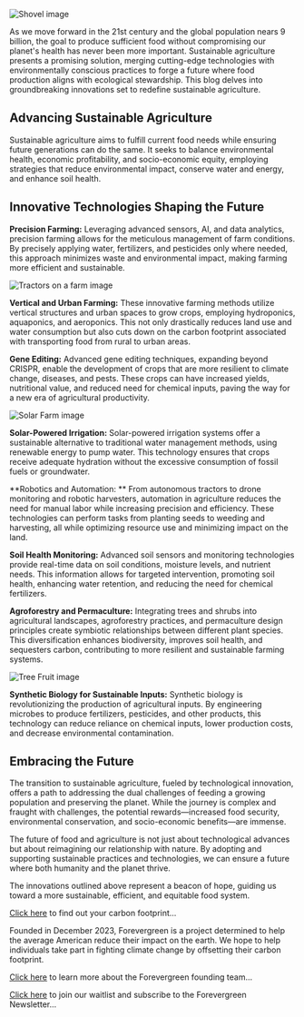 ![Shovel image](./images/header.jpg)

As we move forward in the 21st century and the global population nears 9 billion, the goal to produce sufficient food without compromising our planet's health has never been more important. Sustainable agriculture presents a promising solution, merging cutting-edge technologies with environmentally conscious practices to forge a future where food production aligns with ecological stewardship. This blog delves into groundbreaking innovations set to redefine sustainable agriculture.

## Advancing Sustainable Agriculture

Sustainable agriculture aims to fulfill current food needs while ensuring future generations can do the same. It seeks to balance environmental health, economic profitability, and socio-economic equity, employing strategies that reduce environmental impact, conserve water and energy, and enhance soil health.

## Innovative Technologies Shaping the Future

**Precision Farming:** Leveraging advanced sensors, AI, and data analytics, precision farming allows for the meticulous management of farm conditions. By precisely applying water, fertilizers, and pesticides only where needed, this approach minimizes waste and environmental impact, making farming more efficient and sustainable.

![Tractors on a farm image](./images/tractorfarming.jpg)

**Vertical and Urban Farming:** These innovative farming methods utilize vertical structures and urban spaces to grow crops, employing hydroponics, aquaponics, and aeroponics. This not only drastically reduces land use and water consumption but also cuts down on the carbon footprint associated with transporting food from rural to urban areas.

**Gene Editing:** Advanced gene editing techniques, expanding beyond CRISPR, enable the development of crops that are more resilient to climate change, diseases, and pests. These crops can have increased yields, nutritional value, and reduced need for chemical inputs, paving the way for a new era of agricultural productivity.

![Solar Farm image](./images/solarfarm.jpg)

**Solar-Powered Irrigation:** Solar-powered irrigation systems offer a sustainable alternative to traditional water management methods, using renewable energy to pump water. This technology ensures that crops receive adequate hydration without the excessive consumption of fossil fuels or groundwater.

**Robotics and Automation: ** From autonomous tractors to drone monitoring and robotic harvesters, automation in agriculture reduces the need for manual labor while increasing precision and efficiency. These technologies can perform tasks from planting seeds to weeding and harvesting, all while optimizing resource use and minimizing impact on the land.

**Soil Health Monitoring:** Advanced soil sensors and monitoring technologies provide real-time data on soil conditions, moisture levels, and nutrient needs. This information allows for targeted intervention, promoting soil health, enhancing water retention, and reducing the need for chemical fertilizers.

**Agroforestry and Permaculture:** Integrating trees and shrubs into agricultural landscapes, agroforestry practices, and permaculture design principles create symbiotic relationships between different plant species. This diversification enhances biodiversity, improves soil health, and sequesters carbon, contributing to more resilient and sustainable farming systems.

![Tree Fruit image](./images/produce.jpg)

**Synthetic Biology for Sustainable Inputs:** Synthetic biology is revolutionizing the production of agricultural inputs. By engineering microbes to produce fertilizers, pesticides, and other products, this technology can reduce reliance on chemical inputs, lower production costs, and decrease environmental contamination.


## Embracing the Future

The transition to sustainable agriculture, fueled by technological innovation, offers a path to addressing the dual challenges of feeding a growing population and preserving the planet. While the journey is complex and fraught with challenges, the potential rewards—increased food security, environmental conservation, and socio-economic benefits—are immense.


The future of food and agriculture is not just about technological advances but about reimagining our relationship with nature. By adopting and supporting sustainable practices and technologies, we can ensure a future where both humanity and the planet thrive. 


The innovations outlined above represent a beacon of hope, guiding us toward a more sustainable, efficient, and equitable food system.

[Click here](https://www.forevergreen.earth/carboncalc) to find out your carbon footprint...

Founded in December 2023, Forevergreen is a project determined to help the average American reduce their impact on the earth. We hope to help individuals take part in fighting climate change by offsetting their carbon footprint.

[Click here](https://www.forevergreen.earth/blog/categories/founders) to learn more about the Forevergreen founding team...

[Click here](https://www.forevergreen.earth/waitlist) to join our waitlist and subscribe to the Forevergreen Newsletter...
